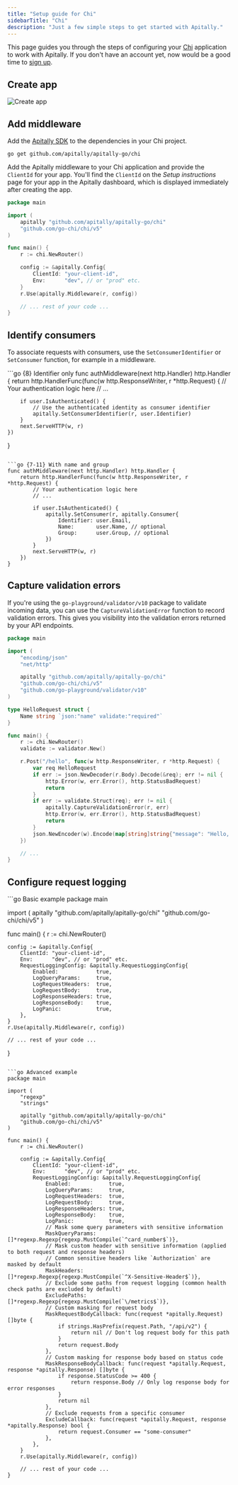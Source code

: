 ```yaml
---
title: "Setup guide for Chi"
sidebarTitle: "Chi"
description: "Just a few simple steps to get started with Apitally."
---
```



This page guides you through the steps of configuring your [Chi](https://go-chi.io) application to work with Apitally. If you don't have an account yet, now would be a good time to [sign up](https://app.apitally.io/?signup).

<SetupGuideStartSnippet framework="Chi" />

## Create app

<CreateAppSnippet1 framework="Chi" />

<img src="https://assets.apitally.io/docs/2025-05-21/create-app.webp" alt="Create app" class="rounded-xl" />

<CreateAppSnippet2 />

## Add middleware

Add the [Apitally SDK](https://github.com/apitally/apitally-go) to the dependencies in your Chi project.

```shell
go get github.com/apitally/apitally-go/chi
```

Add the Apitally middleware to your Chi application and provide the `ClientId` for your app.
You'll find the `ClientId` on the _Setup instructions_ page for your app in the Apitally dashboard, which is displayed immediately after creating the app.

```go
package main

import (
    apitally "github.com/apitally/apitally-go/chi"
    "github.com/go-chi/chi/v5"
)

func main() {
    r := chi.NewRouter()

    config := &apitally.Config{
        ClientId: "your-client-id",
        Env:      "dev", // or "prod" etc.
    }
    r.Use(apitally.Middleware(r, config))

    // ... rest of your code ...
}
```

<div style={{ marginTop: "-0.5rem" }}>
  <Snippet file="middleware-first-note.mdx" />
</div>

<Snippet file="add-middleware-check.mdx" />

## Identify consumers

<Snippet file="identify-consumers.mdx" />

To associate requests with consumers, use the `SetConsumerIdentifier` or `SetConsumer` function, for example in a middleware.

<CodeGroup>
```go {8} Identifier only
func authMiddleware(next http.Handler) http.Handler {
    return http.HandlerFunc(func(w http.ResponseWriter, r *http.Request) {
        // Your authentication logic here
        // ...

        if user.IsAuthenticated() {
            // Use the authenticated identity as consumer identifier
            apitally.SetConsumerIdentifier(r, user.Identifier)
        }
        next.ServeHTTP(w, r)
    })
}
```

```go {7-11} With name and group
func authMiddleware(next http.Handler) http.Handler {
    return http.HandlerFunc(func(w http.ResponseWriter, r *http.Request) {
        // Your authentication logic here
        // ...

        if user.IsAuthenticated() {
            apitally.SetConsumer(r, apitally.Consumer{
                Identifier: user.Email,
                Name:       user.Name, // optional
                Group:      user.Group, // optional
            })
        }
        next.ServeHTTP(w, r)
    })
}
```
</CodeGroup>

<ConsumerIdentifierSnippet />

<Snippet file="identify-consumers-check.mdx" />

## Capture validation errors

If you're using the `go-playground/validator/v10` package to validate incoming data, you can use the `CaptureValidationError` function to record validation errors.
This gives you visibility into the validation errors returned by your API endpoints.

```go {27}
package main

import (
    "encoding/json"
    "net/http"

    apitally "github.com/apitally/apitally-go/chi"
    "github.com/go-chi/chi/v5"
    "github.com/go-playground/validator/v10"
)

type HelloRequest struct {
    Name string `json:"name" validate:"required"`
}

func main() {
    r := chi.NewRouter()
    validate := validator.New()

    r.Post("/hello", func(w http.ResponseWriter, r *http.Request) {
        var req HelloRequest
        if err := json.NewDecoder(r.Body).Decode(&req); err != nil {
            http.Error(w, err.Error(), http.StatusBadRequest)
            return
        }
        if err := validate.Struct(req); err != nil {
            apitally.CaptureValidationError(r, err)
            http.Error(w, err.Error(), http.StatusBadRequest)
            return
        }
        json.NewEncoder(w).Encode(map[string]string{"message": "Hello, " + req.Name + "!"})
    })

    // ...
}
```

## Configure request logging

<RequestLoggingConfigSnippet language="go" />

<CodeGroup>
```go Basic example
package main

import (
    apitally "github.com/apitally/apitally-go/chi"
    "github.com/go-chi/chi/v5"
)

func main() {
    r := chi.NewRouter()

    config := &apitally.Config{
        ClientId: "your-client-id",
        Env:      "dev", // or "prod" etc.
        RequestLoggingConfig: &apitally.RequestLoggingConfig{
            Enabled:            true,
            LogQueryParams:     true,
            LogRequestHeaders:  true,
            LogRequestBody:     true,
            LogResponseHeaders: true,
            LogResponseBody:    true,
            LogPanic:           true,
        },
    }
    r.Use(apitally.Middleware(r, config))

    // ... rest of your code ...
}
```

```go Advanced example
package main

import (
    "regexp"
    "strings"

    apitally "github.com/apitally/apitally-go/chi"
    "github.com/go-chi/chi/v5"
)

func main() {
    r := chi.NewRouter()

    config := &apitally.Config{
        ClientId: "your-client-id",
        Env:      "dev", // or "prod" etc.
        RequestLoggingConfig: &apitally.RequestLoggingConfig{
            Enabled:            true,
            LogQueryParams:     true,
            LogRequestHeaders:  true,
            LogRequestBody:     true,
            LogResponseHeaders: true,
            LogResponseBody:    true,
            LogPanic:           true,
            // Mask some query parameters with sensitive information
            MaskQueryParams:    []*regexp.Regexp{regexp.MustCompile(`^card_number$`)},
            // Mask custom header with sensitive information (applied to both request and response headers)
            // Common sensitive headers like `Authorization` are masked by default
            MaskHeaders:        []*regexp.Regexp{regexp.MustCompile(`^X-Sensitive-Header$`)},
            // Exclude some paths from request logging (common health check paths are excluded by default)
            ExcludePaths:       []*regexp.Regexp{regexp.MustCompile(`\/metrics$`)},
            // Custom masking for request body
            MaskRequestBodyCallback: func(request *apitally.Request) []byte {
                if strings.HasPrefix(request.Path, "/api/v2") {
                    return nil // Don't log request body for this path
                }
                return request.Body
            },
            // Custom masking for response body based on status code
            MaskResponseBodyCallback: func(request *apitally.Request, response *apitally.Response) []byte {
                if response.StatusCode >= 400 {
                    return response.Body // Only log response body for error responses
                }
                return nil
            },
            // Exclude requests from a specific consumer
            ExcludeCallback: func(request *apitally.Request, response *apitally.Response) bool {
                return request.Consumer == "some-consumer"
            },
        },
    }
    r.Use(apitally.Middleware(r, config))

    // ... rest of your code ...
}
```
</CodeGroup>
